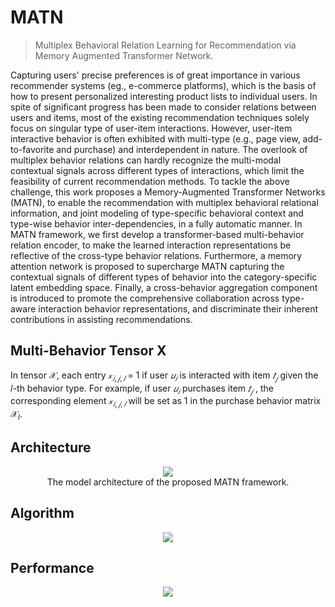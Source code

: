 # MATN

> Multiplex Behavioral Relation Learning for Recommendation via Memory Augmented Transformer Network.

Capturing users' precise preferences is of great importance in various recommender systems (eg., e-commerce platforms), which is the basis of how to present personalized interesting product lists to individual users. In spite of significant progress has been made to consider relations between users and items, most of the existing recommendation techniques solely focus on singular type of user-item interactions. However, user-item interactive behavior is often exhibited with multi-type (e.g., page view, add-to-favorite and purchase) and interdependent in nature. The overlook of multiplex behavior relations can hardly recognize the multi-modal contextual signals across different types of interactions, which limit the feasibility of current recommendation methods. To tackle the above challenge, this work proposes a Memory-Augmented Transformer Networks (MATN), to enable the recommendation with multiplex behavioral relational information, and joint modeling of type-specific behavioral context and type-wise behavior inter-dependencies, in a fully automatic manner. In MATN framework, we first develop a transformer-based multi-behavior relation encoder, to make the learned interaction representations be reflective of the cross-type behavior relations. Furthermore, a memory attention network is proposed to supercharge MATN capturing the contextual signals of different types of behavior into the category-specific latent embedding space. Finally, a cross-behavior aggregation component is introduced to promote the comprehensive collaboration across type-aware interaction behavior representations, and discriminate their inherent contributions in assisting recommendations.

## Multi-Behavior Tensor X

In tensor $\mathcal{X}$, each entry $\mathcal{x}_{𝑖,𝑗,𝑙}$ = 1 if user $𝑢_𝑖$ is interacted with item $𝑡_𝑗$ given the 𝑙-th behavior type. For example, if user $𝑢_𝑖$ purchases item $𝑡_𝑗$ , the corresponding element $\mathcal{x}_{𝑖,𝑗,𝑙}$ will be set as 1 in the purchase behavior matrix $\mathcal{X}_l$.

## Architecture

<figure><p><center><img src='https://github.com/recohut/transformer-rec/raw/132decd8b7004cd43163b71d70a501bc150fd5f2/docs/_images/C879945_1.png'/><figcaption>The model architecture of the proposed MATN framework.</figcaption></center></p></figure>

## Algorithm

<p><center><img src='https://github.com/recohut/transformer-rec/raw/132decd8b7004cd43163b71d70a501bc150fd5f2/docs/_images/C879945_2.png'/></center></p>

## Performance

<p><center><img src='https://github.com/recohut/transformer-rec/raw/132decd8b7004cd43163b71d70a501bc150fd5f2/docs/_images/C879945_3.png'/></center></p>